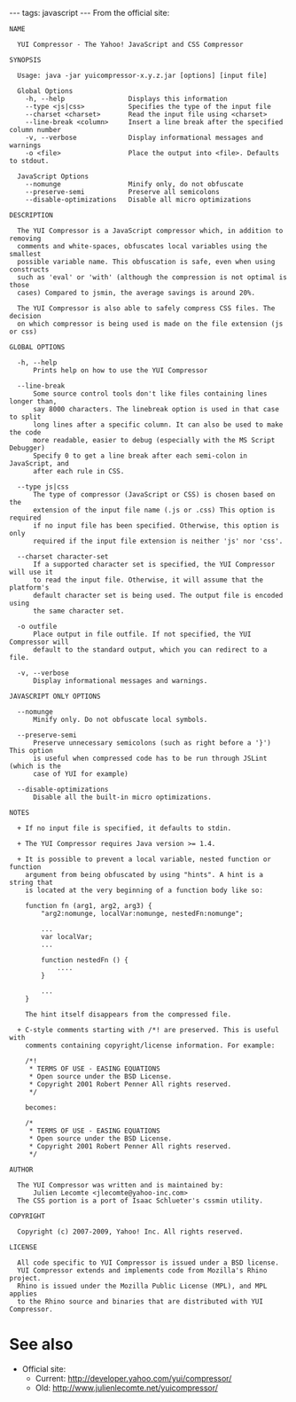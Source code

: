 ---
tags: javascript
---
From the official site:

<pre>NAME

  YUI Compressor - The Yahoo! JavaScript and CSS Compressor

SYNOPSIS

  Usage: java -jar yuicompressor-x.y.z.jar [options] [input file]

  Global Options
    -h, --help                Displays this information
    --type <js|css>           Specifies the type of the input file
    --charset <charset>       Read the input file using <charset>
    --line-break <column>     Insert a line break after the specified column number
    -v, --verbose             Display informational messages and warnings
    -o <file>                 Place the output into <file>. Defaults to stdout.

  JavaScript Options
    --nomunge                 Minify only, do not obfuscate
    --preserve-semi           Preserve all semicolons
    --disable-optimizations   Disable all micro optimizations

DESCRIPTION

  The YUI Compressor is a JavaScript compressor which, in addition to removing
  comments and white-spaces, obfuscates local variables using the smallest
  possible variable name. This obfuscation is safe, even when using constructs
  such as 'eval' or 'with' (although the compression is not optimal is those
  cases) Compared to jsmin, the average savings is around 20%.

  The YUI Compressor is also able to safely compress CSS files. The decision
  on which compressor is being used is made on the file extension (js or css)

GLOBAL OPTIONS

  -h, --help
      Prints help on how to use the YUI Compressor

  --line-break
      Some source control tools don't like files containing lines longer than,
      say 8000 characters. The linebreak option is used in that case to split
      long lines after a specific column. It can also be used to make the code
      more readable, easier to debug (especially with the MS Script Debugger)
      Specify 0 to get a line break after each semi-colon in JavaScript, and
      after each rule in CSS.

  --type js|css
      The type of compressor (JavaScript or CSS) is chosen based on the
      extension of the input file name (.js or .css) This option is required
      if no input file has been specified. Otherwise, this option is only
      required if the input file extension is neither 'js' nor 'css'.

  --charset character-set
      If a supported character set is specified, the YUI Compressor will use it
      to read the input file. Otherwise, it will assume that the platform's
      default character set is being used. The output file is encoded using
      the same character set.

  -o outfile
      Place output in file outfile. If not specified, the YUI Compressor will
      default to the standard output, which you can redirect to a file.

  -v, --verbose
      Display informational messages and warnings.

JAVASCRIPT ONLY OPTIONS

  --nomunge
      Minify only. Do not obfuscate local symbols.

  --preserve-semi
      Preserve unnecessary semicolons (such as right before a '}') This option
      is useful when compressed code has to be run through JSLint (which is the
      case of YUI for example)

  --disable-optimizations
      Disable all the built-in micro optimizations.

NOTES

  + If no input file is specified, it defaults to stdin.

  + The YUI Compressor requires Java version >= 1.4.

  + It is possible to prevent a local variable, nested function or function
    argument from being obfuscated by using "hints". A hint is a string that
    is located at the very beginning of a function body like so:

    function fn (arg1, arg2, arg3) {
        "arg2:nomunge, localVar:nomunge, nestedFn:nomunge";

        ...
        var localVar;
        ...

        function nestedFn () {
            ....
        }

        ...
    }

    The hint itself disappears from the compressed file.

  + C-style comments starting with /*! are preserved. This is useful with
    comments containing copyright/license information. For example:

    /*!
     * TERMS OF USE - EASING EQUATIONS
     * Open source under the BSD License.
     * Copyright 2001 Robert Penner All rights reserved.
     */

    becomes:

    /*
     * TERMS OF USE - EASING EQUATIONS
     * Open source under the BSD License.
     * Copyright 2001 Robert Penner All rights reserved.
     */

AUTHOR

  The YUI Compressor was written and is maintained by:
      Julien Lecomte <jlecomte@yahoo-inc.com>
  The CSS portion is a port of Isaac Schlueter's cssmin utility.

COPYRIGHT

  Copyright (c) 2007-2009, Yahoo! Inc. All rights reserved.

LICENSE

  All code specific to YUI Compressor is issued under a BSD license.
  YUI Compressor extends and implements code from Mozilla's Rhino project.
  Rhino is issued under the Mozilla Public License (MPL), and MPL applies
  to the Rhino source and binaries that are distributed with YUI Compressor.</pre>

= See also =

* Official site:
** Current: http://developer.yahoo.com/yui/compressor/
** Old: http://www.julienlecomte.net/yuicompressor/
